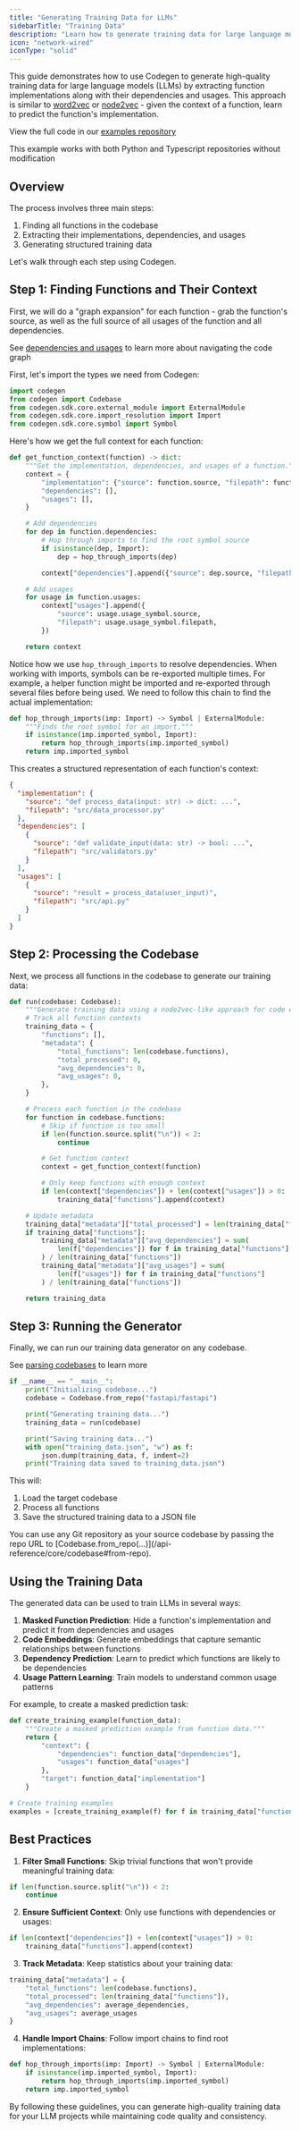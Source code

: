 ```yaml
---
title: "Generating Training Data for LLMs"
sidebarTitle: "Training Data"
description: "Learn how to generate training data for large language models using Codegen"
icon: "network-wired"
iconType: "solid"
---
```


This guide demonstrates how to use Codegen to generate high-quality training data for large language models (LLMs) by extracting function implementations along with their dependencies and usages. This approach is similar to [word2vec](https://www.tensorflow.org/text/tutorials/word2vec) or [node2vec](https://snap.stanford.edu/node2vec/) - given the context of a function, learn to predict the function's implementation.

<Info>View the full code in our [examples repository](https://github.com/codegen-sh/codegen-examples/blob/main/generate_training_data/run.py)</Info>

<Tip>This example works with both Python and Typescript repositories without modification</Tip>

## Overview

The process involves three main steps:

1. Finding all functions in the codebase
2. Extracting their implementations, dependencies, and usages
3. Generating structured training data

Let's walk through each step using Codegen.

## Step 1: Finding Functions and Their Context

First, we will do a "graph expansion" for each function - grab the function's source, as well as the full source of all usages of the function and all dependencies.

<Info>See [dependencies and usages](/building-with-codegen/dependencies-and-usages) to learn more about navigating the code graph</Info>

First, let's import the types we need from Codegen:

```python
import codegen
from codegen import Codebase
from codegen.sdk.core.external_module import ExternalModule
from codegen.sdk.core.import_resolution import Import
from codegen.sdk.core.symbol import Symbol
```

Here's how we get the full context for each function:

```python
def get_function_context(function) -> dict:
    """Get the implementation, dependencies, and usages of a function."""
    context = {
        "implementation": {"source": function.source, "filepath": function.filepath},
        "dependencies": [],
        "usages": [],
    }

    # Add dependencies
    for dep in function.dependencies:
        # Hop through imports to find the root symbol source
        if isinstance(dep, Import):
            dep = hop_through_imports(dep)

        context["dependencies"].append({"source": dep.source, "filepath": dep.filepath})

    # Add usages
    for usage in function.usages:
        context["usages"].append({
            "source": usage.usage_symbol.source,
            "filepath": usage.usage_symbol.filepath,
        })

    return context
```

Notice how we use `hop_through_imports` to resolve dependencies. When working with imports, symbols can be re-exported multiple times. For example, a helper function might be imported and re-exported through several files before being used. We need to follow this chain to find the actual implementation:

```python
def hop_through_imports(imp: Import) -> Symbol | ExternalModule:
    """Finds the root symbol for an import."""
    if isinstance(imp.imported_symbol, Import):
        return hop_through_imports(imp.imported_symbol)
    return imp.imported_symbol
```

This creates a structured representation of each function's context:

```json
{
  "implementation": {
    "source": "def process_data(input: str) -> dict: ...",
    "filepath": "src/data_processor.py"
  },
  "dependencies": [
    {
      "source": "def validate_input(data: str) -> bool: ...",
      "filepath": "src/validators.py"
    }
  ],
  "usages": [
    {
      "source": "result = process_data(user_input)",
      "filepath": "src/api.py"
    }
  ]
}
```

## Step 2: Processing the Codebase

Next, we process all functions in the codebase to generate our training data:

```python
def run(codebase: Codebase):
    """Generate training data using a node2vec-like approach for code embeddings."""
    # Track all function contexts
    training_data = {
        "functions": [],
        "metadata": {
            "total_functions": len(codebase.functions),
            "total_processed": 0,
            "avg_dependencies": 0,
            "avg_usages": 0,
        },
    }

    # Process each function in the codebase
    for function in codebase.functions:
        # Skip if function is too small
        if len(function.source.split("\n")) < 2:
            continue

        # Get function context
        context = get_function_context(function)

        # Only keep functions with enough context
        if len(context["dependencies"]) + len(context["usages"]) > 0:
            training_data["functions"].append(context)

    # Update metadata
    training_data["metadata"]["total_processed"] = len(training_data["functions"])
    if training_data["functions"]:
        training_data["metadata"]["avg_dependencies"] = sum(
            len(f["dependencies"]) for f in training_data["functions"]
        ) / len(training_data["functions"])
        training_data["metadata"]["avg_usages"] = sum(
            len(f["usages"]) for f in training_data["functions"]
        ) / len(training_data["functions"])

    return training_data
```

## Step 3: Running the Generator

Finally, we can run our training data generator on any codebase.

<Note>See [parsing codebases](/building-with-codegen/parsing-codebases) to learn more</Note>

```python
if __name__ == "__main__":
    print("Initializing codebase...")
    codebase = Codebase.from_repo("fastapi/fastapi")

    print("Generating training data...")
    training_data = run(codebase)

    print("Saving training data...")
    with open("training_data.json", "w") as f:
        json.dump(training_data, f, indent=2)
    print("Training data saved to training_data.json")
```

This will:
1. Load the target codebase
2. Process all functions
3. Save the structured training data to a JSON file

<Tip>
  You can use any Git repository as your source codebase by passing the repo URL
  to [Codebase.from_repo(...)](/api-reference/core/codebase#from-repo).
</Tip>

## Using the Training Data

The generated data can be used to train LLMs in several ways:

1. **Masked Function Prediction**: Hide a function's implementation and predict it from dependencies and usages
2. **Code Embeddings**: Generate embeddings that capture semantic relationships between functions
3. **Dependency Prediction**: Learn to predict which functions are likely to be dependencies
4. **Usage Pattern Learning**: Train models to understand common usage patterns

For example, to create a masked prediction task:

```python
def create_training_example(function_data):
    """Create a masked prediction example from function data."""
    return {
        "context": {
            "dependencies": function_data["dependencies"],
            "usages": function_data["usages"]
        },
        "target": function_data["implementation"]
    }

# Create training examples
examples = [create_training_example(f) for f in training_data["functions"]]
```

## Best Practices

1. **Filter Small Functions**: Skip trivial functions that won't provide meaningful training data:
```python
if len(function.source.split("\n")) < 2:
    continue
```

2. **Ensure Sufficient Context**: Only use functions with dependencies or usages:
```python
if len(context["dependencies"]) + len(context["usages"]) > 0:
    training_data["functions"].append(context)
```

3. **Track Metadata**: Keep statistics about your training data:
```python
training_data["metadata"] = {
    "total_functions": len(codebase.functions),
    "total_processed": len(training_data["functions"]),
    "avg_dependencies": average_dependencies,
    "avg_usages": average_usages
}
```

4. **Handle Import Chains**: Follow import chains to find root implementations:
```python
def hop_through_imports(imp: Import) -> Symbol | ExternalModule:
    if isinstance(imp.imported_symbol, Import):
        return hop_through_imports(imp.imported_symbol)
    return imp.imported_symbol
```

By following these guidelines, you can generate high-quality training data for your LLM projects while maintaining code quality and consistency. 